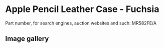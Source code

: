 
# Apple Pencil Leather Case - Fuchsia

Part number, for search engines, auction websites and such: MR582FE/A

## Image gallery

<div style={{ width: "768px" }}>
  <GalleryComponent
    images={[
      {
        original: "/everysource/MR582.png",
        thumbnail: "/everypreview/MR582.png",
      },
      {
        original: "/everysource/MR582_AV1.png",
        thumbnail: "/everypreview/MR582_AV1.png",
      },
      {
        original: "/everysource/MR582_AV2.png",
        thumbnail: "/everypreview/MR582_AV2.png",
      }
    ]}
  />
</div>